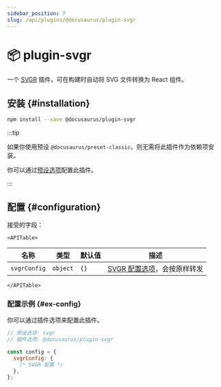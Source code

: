 ```yaml
---
sidebar_position: 7
slug: /api/plugins/@docusaurus/plugin-svgr
---
```


# 📦 plugin-svgr


一个 [SVGR](https://react-svgr.com/) 插件，可在构建时自动将 SVG 文件转换为 React 组件。

## 安装 {#installation}

```bash npm2yarn
npm install --save @docusaurus/plugin-svgr
```

:::tip

如果你使用预设 `@docusaurus/preset-classic`，则无需将此插件作为依赖项安装。

你可以通过[预设选项](../../using-plugins.mdx#docusauruspreset-classic)配置此插件。

:::

## 配置 {#configuration}

接受的字段：

```mdx-code-block
<APITable>
```

| 名称 | 类型 | 默认值 | 描述 |
| --- | --- | --- | --- |
| `svgrConfig` | `object` | `{}` | [SVGR 配置选项](https://react-svgr.com/docs/options/)，会按原样转发 |

```mdx-code-block
</APITable>
```

### 配置示例 {#ex-config}

你可以通过插件选项来配置此插件。

```js config-tabs
// 预设选项: svgr
// 插件选项: @docusaurus/plugin-svgr

const config = {
  svgrConfig: {
    /* SVGR 配置 */
  },
};
```
